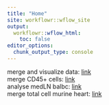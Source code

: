 ```yaml
---
title: "Home"
site: workflowr::wflow_site
output:
  workflowr::wflow_html:
    toc: false
editor_options:
  chunk_output_type: console
---
```


merge and visualize data: [link](mergeAndVisData_TCRM_2.html)  
merge CD45+ cells: [link](mergeCD45cells.html)  
analyse medLN balbc: [link](analyseMedLN_balbc.html)  
merge total cell murine heart: [link](mergeTotalCells_MuHeart.html)  
